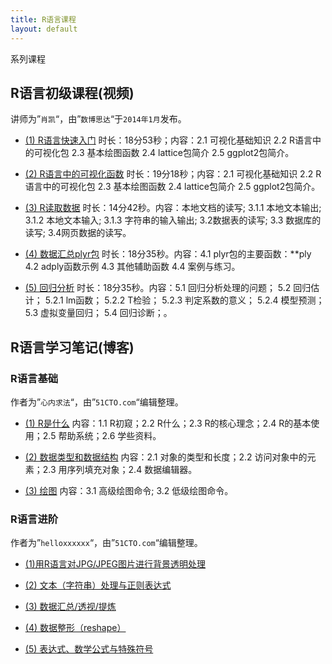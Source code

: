 ---
title: R语言课程
layout: default
---

系列课程

## R语言初级课程(视频)

讲师为"`肖凯`"，由"`数博思达`"于`2014年1月`发布。

* [(1) R语言快速入门](http://v.youku.com/v_show/id_XNjYyNzczMTgw.html) 时长：18分53秒；内容：2.1 可视化基础知识 2.2 R语言中的可视化包 2.3 基本绘图函数 2.4 lattice包简介 2.5 ggplot2包简介。

* [(2) R语言中的可视化函数](http://v.youku.com/v_show/id_XNjYyNzgwMjQw.html) 时长：19分18秒；内容：2.1 可视化基础知识 2.2 R语言中的可视化包 2.3 基本绘图函数 2.4 lattice包简介 2.5 ggplot2包简介。

* [(3) R读取数据](http://v.youku.com/v_show/id_XNjYyNzg3MDIw.html) 时长：14分42秒。内容：本地文档的读写; 3.1.1 本地文本输出; 3.1.2 本地文本输入; 3.1.3 字符串的输入输出; 3.2数据表的读写; 3.3 数据库的读写; 3.4网页数据的读写。

* [(4) 数据汇总plyr包](http://v.youku.com/v_show/id_XNjYyNzk2OTE2.html) 时长：18分35秒。内容：4.1 plyr包的主要函数：**ply 4.2 adply函数示例 4.3 其他辅助函数 4.4 案例与练习。

* [(5) 回归分析](http://v.youku.com/v_show/id_XNjYyODA4NTky.html) 时长：18分35秒。内容：5.1 回归分析处理的问题； 5.2 回归估计； 5.2.1 lm函数； 5.2.2 T检验； 5.2.3 判定系数的意义； 5.2.4 模型预测； 5.3 虚拟变量回归； 5.4 回归诊断；。


## R语言学习笔记(博客)

### R语言基础

作者为"`心内求法`"，由"`51CTO.com`"编辑整理。

* [(1) R是什么](http://developer.51cto.com/art/201305/393121.htm) 内容：1.1 R初窥；2.2 R什么；2.3 R的核心理念；2.4 R的基本使用；2.5 帮助系统；2.6 学些资料。

* [(2) 数据类型和数据结构](http://developer.51cto.com/art/201305/393125.htm) 内容：2.1 对象的类型和长度；2.2 访问对象中的元素；2.3 用序列填充对象；2.4 数据编辑器。

* [(3) 绘图](http://developer.51cto.com/art/201305/393439.htm) 内容：3.1 高级绘图命令; 3.2 低级绘图命令。


### R语言进阶

作者为"`helloxxxxxx`"，由"`51CTO.com`"编辑整理。

* [(1)用R语言对JPG/JPEG图片进行背景透明处理](http://developer.51cto.com/art/201305/393619.htm)

* [(2) 文本（字符串）处理与正则表达式](http://developer.51cto.com/art/201305/393692.htm)

* [(3) 数据汇总/透视/提炼](http://developer.51cto.com/art/201305/393920.htm)

* [(4) 数据整形（reshape）](http://developer.51cto.com/art/201305/396615.htm)

* [(5) 表达式、数学公式与特殊符号](http://developer.51cto.com/art/201306/396747.htm)

